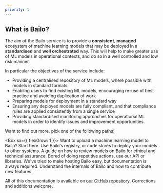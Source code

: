 ```yaml
---
priority: 1
---
```



## What is Bailo?

The aim of the Bailo service is to provide a **consistent**, **managed** ecosystem of machine learning models that may
be deployed in a **standardised** and **well orchestrated** way. This will help to make greater use of ML models in
operational contexts, and do so in a well controlled and low risk manner.

In particular the objectives of the service include:

- Providing a centralised repository of ML models, where possible with models in standard formats
- Enabling users to find existing ML models, encouraging re-use of best practice and avoiding duplication of work
- Preparing models for deployment in a standard way
- Ensuring any deployed models are fully compliant, and that compliance rules are applied consistently from a single
  service
- Providing standardised monitoring approaches for operational ML models in order to identify issues and improvement
  opportunities.

Want to find out more, pick one of the following paths:

<Box sx={{ flexGrow: 1 }}>
  <Grid container spacing={2}>
    <Grid item xs={12} lg={4}>
      <IntroCard title='Make a Model' user='for data scientists' url='./docs/users/upload-a-model/why-upload-a-model'>
        Want to upload a machine learning model to Bailo? Start here.
      </IntroCard>
    </Grid>
    <Grid item xs={12} lg={4}>
      <IntroCard title='Model Deployments' user='for model consumers' url='./docs/users/deployments'>
        Use Bailo's registry, or code stores to deploy your models to other systems.
      </IntroCard>
    </Grid>
    <Grid item xs={12} lg={4}>
      <IntroCard title='Approvals' user='for accreditors' url='./docs/users/approvals/model-approvals'>
        A guide on how to review models on Bailo for ethical and technical assurance.
      </IntroCard>
    </Grid>
    <Grid item xs={12} lg={4}>
      <IntroCard title='Automation' user='for developers' url='./docs/users/automation'>
        Bored of doing repetitive actions, use our API or libraries.
      </IntroCard>
    </Grid>
    <Grid item xs={12} lg={4}>
      <IntroCard title='Manage Bailo' user='for administrators' url='./docs/administration'>
        We've tried to make hosting Bailo easy, but documentation is always required.
      </IntroCard>
    </Grid>
    <Grid item xs={12} lg={4}>
      <IntroCard title='Bailo Development' user='for engineers' url='./docs/developers'>
        Understand the internals of Bailo and how to contribute new features.
      </IntroCard>
    </Grid>
  </Grid>
</Box>

All of this documentation is available on [our GitHub repository](https://github.com/gchq/Bailo/tree/main/pages/docs).
Corrections and additions welcome.

